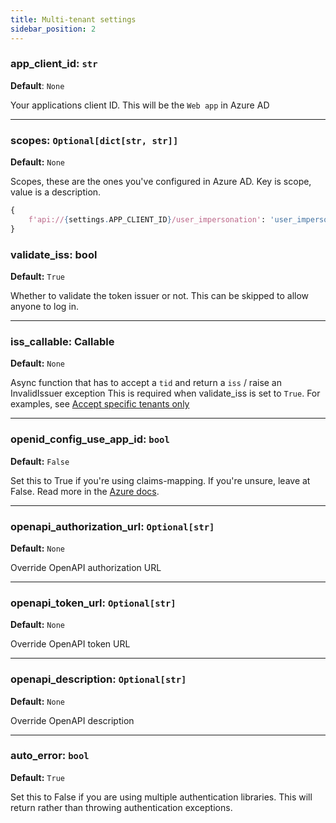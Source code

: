 ```yaml
---
title: Multi-tenant settings
sidebar_position: 2
---
```


### app_client_id: `str`
**Default**: `None`

Your applications client ID. This will be the `Web app` in Azure AD

-----------------

### scopes: `Optional[dict[str, str]]`
**Default:** `None`

Scopes, these are the ones you've configured in Azure AD. Key is scope, value is a description.

```python
{
    f'api://{settings.APP_CLIENT_ID}/user_impersonation': 'user_impersonation',
}
```

### validate_iss: bool
**Default:** `True`

Whether to validate the token issuer or not. This can be skipped to allow anyone to log in.

-----------------

### iss_callable: Callable
**Default:** `None`

Async function that has to accept a `tid` and return a `iss` / raise an InvalidIssuer exception
This is required when validate_iss is set to `True`. For examples, see
[Accept specific tenants only](../multi-tenant/accept_specific_tenants_only)

-----------------

### openid_config_use_app_id: `bool`
**Default:** `False`

Set this to True if you're using claims-mapping. If you're unsure, leave at False. Read more in the
[Azure docs](https://docs.microsoft.com/en-us/azure/active-directory/develop/v2-protocols-oidc#sample-response).

-----------------

### openapi_authorization_url: `Optional[str]`
**Default:** `None`

Override OpenAPI authorization URL

-----------------

### openapi_token_url: `Optional[str]`
**Default:** `None`

Override OpenAPI token URL

-----------------

### openapi_description: `Optional[str]`
**Default:** `None`

Override OpenAPI description

-----------------

### auto_error: `bool`
**Default:** `True`

Set this to False if you are using multiple authentication libraries.  This will return rather than
throwing authentication exceptions.
